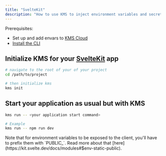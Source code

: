 ```yaml
---
title: "SvelteKit"
description: "How to use KMS to inject environment variables and secrets into a SvelteKit app."
---
```


Prerequisites:

- Set up and add envars to [KMS Cloud](https://kms.lux.network)
- [Install the CLI](/cli/overview)

## Initialize KMS for your [SvelteKit](https://kit.svelte.dev) app

```bash
# navigate to the root of your of your project 
cd /path/to/project

# then initialize kms
kms init
```

## Start your application as usual but with KMS

```bash
kms run -- <your application start command>

# Example
kms run -- npm run dev
```

<Note>
  Note that for environment variables to be exposed to the client, you'll have
  to prefix them with `PUBLIC_`. Read more about that
  [here](https://kit.svelte.dev/docs/modules#$env-static-public).
</Note>
